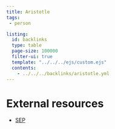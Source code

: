 ```yaml
---
title: Aristotle
tags: 
 - person

listing:
  id: backlinks
  type: table
  page-size: 100000
  filter-ui: true
  template: "../../../ejs/custom.ejs"
  contents:
    - ../../../backlinks/aristotle.yml
---
```


# External resources
- [SEP](https://plato.stanford.edu/entries/aristotle/)